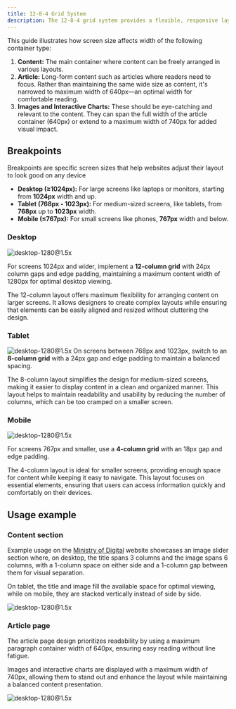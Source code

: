 ```yaml
---
title: 12-8-4 Grid System
description: The 12-8-4 grid system provides a flexible, responsive layout structure that encourages a focus on adaptable design across all screen sizes. This grid helps to ensure that content remains consistently aligned and visually balanced, making designs look polished and accessible on any device, from desktop to mobile.
---
```


This guide illustrates how screen size affects width of the following container type:

1. **Content:** The main container where content can be freely arranged in various layouts.
2. **Article:** Long-form content such as articles where readers need to focus. Rather than maintaining the same wide size as content, it's narrowed to maximum width of 640px—an optimal width for comfortable reading.
3. **Images and Interactive Charts:** These should be eye-catching and relevant to the content. They can span the full width of the article container (640px) or extend to a maximum width of 740px for added visual impact.

## Breakpoints

Breakpoints are specific screen sizes that help websites adjust their layout to look good on any device

- **Desktop (≥1024px):** For large screens like laptops or monitors, starting from **1024px** width and up.
- **Tablet (768px - 1023px):** For medium-sized screens, like tablets, from **768px** up to **1023px** width.
- **Mobile (≤767px):** For small screens like phones, **767px** width and below.

### Desktop

![desktop-1280@1.5x](/design/desktop-1280@1.5x.png)

For screens 1024px and wider, implement a **12-column grid** with 24px column gaps and edge padding, maintaining a maximum content width of 1280px for optimal desktop viewing.

The 12-column layout offers maximum flexibility for arranging content on larger screens. It allows designers to create complex layouts while ensuring that elements can be easily aligned and resized without cluttering the design.

### Tablet

![desktop-1280@1.5x](/design/tablet-768@1.5x.png)
On screens between 768px and 1023px, switch to an **8-column grid** with a 24px gap and edge padding to maintain a balanced spacing.

The 8-column layout simplifies the design for medium-sized screens, making it easier to display content in a clean and organized manner. This layout helps to maintain readability and usability by reducing the number of columns, which can be too cramped on a smaller screen.

### Mobile

![desktop-1280@1.5x](/design/mobile-393@1.5x.png)

For screens 767px and smaller, use a **4-column grid** with an 18px gap and edge padding.

The 4-column layout is ideal for smaller screens, providing enough space for content while keeping it easy to navigate. This layout focuses on essential elements, ensuring that users can access information quickly and comfortably on their devices.

## Usage example

### Content section

Example usage on the [Ministry of Digital](https://digital.gov.my/en-GB) website showcases an image slider section where, on desktop, the title spans 3 columns and the image spans 6 columns, with a 1-column space on either side and a 1-column gap between them for visual separation.

On tablet, the title and image fill the available space for optimal viewing, while on mobile, they are stacked vertically instead of side by side.

![desktop-1280@1.5x](/design/12-8-4-grid-usage-example@1.5x.png)

### Article page

The article page design prioritizes readability by using a maximum paragraph container width of 640px, ensuring easy reading without line fatigue.

Images and interactive charts are displayed with a maximum width of 740px, allowing them to stand out and enhance the layout while maintaining a balanced content presentation.

![desktop-1280@1.5x](/design/12-8-4-grid-usage-example-2@1.5x.png)
